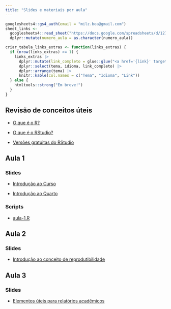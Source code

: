 ```yaml
---
title: "Slides e materiais por aula"
---
```


```r
googlesheets4::gs4_auth(email = "milz.bea@gmail.com")
sheet_links <-
  googlesheets4::read_sheet("https://docs.google.com/spreadsheets/d/127pSSmT7o6zTjg9wslajkklXiXgb2lXAWwHcatZEYbU/", sheet = "links-extras") |> 
  dplyr::mutate(numero_aula = as.character(numero_aula))

criar_tabela_links_extras <- function(links_extras) {
  if (nrow(links_extras) >= 1) {
    links_extras |>
      dplyr::mutate(link_completo = glue::glue("<a href='{link}' target='_blank'>{nome_link}</a>")) |>
      dplyr::select(tema, idioma, link_completo) |>
      dplyr::arrange(tema) |> 
      knitr::kable(col.names = c("Tema", "Idioma", "Link"))
  } else {
    htmltools::strong("Em breve!")
  }
}
```

## Revisão de conceitos úteis

-   [O que é o R?](https://www.instagram.com/p/C2DDu-MLZ4W/)

-   [O que é o RStudio?](https://www.instagram.com/p/C2IJPYqLjIe/)

-   [Versões gratuitas do RStudio](https://www.instagram.com/p/C2Xh63gLWIM/?img_index=4)

## Aula 1

### Slides

-   [Introdução ao Curso](https://beatrizmilz.github.io/2024-curso-de-verao-ime-usp-relatorios/slides/01-intro-curso.html)

-   [Introdução ao Quarto](https://beatrizmilz.github.io/2024-curso-de-verao-ime-usp-relatorios/slides/02-intro-quarto.html)

### Scripts

-   [aula-1.R](https://github.com/beatrizmilz/2024-curso-de-verao-ime-usp-relatorios/blob/main/pratica/aula-1/aula-1.qmd)

<!-- ### Links úteis -->

<!-- ```{r, echo=FALSE, message=FALSE, warning=FALSE} -->

<!-- sheet_links |> -->

<!--   dplyr::filter(numero_aula == 1) |> -->

<!--   criar_tabela_links_extras() -->

<!-- ``` -->

## Aula 2

### Slides

-   [Introdução ao conceito de reprodutibilidade](https://beatrizmilz.github.io/2024-curso-de-verao-ime-usp-relatorios/slides/03-reprodutibilidade.html)


<!-- ### Scripts/anotações -->

<!-- -   [aula-2.R](https://github.com/beatrizmilz/2024-curso-de-verao-ime-usp-relatorios/blob/main/pratica/aula-2.R) - anotações. -->

<!-- -   [Pasta com arquivos da aula 2](https://github.com/beatrizmilz/2024-curso-de-verao-ime-usp-relatorios/blob/main/pratica/aula-2/) - experimentando algumas funcionalidades de relatório. -->


## Aula 3

### Slides

-   [Elementos úteis para relatórios acadêmicos](https://beatrizmilz.github.io/2024-curso-de-verao-ime-usp-relatorios/slides/04-elementos-acad.html)



<!-- ### Scripts/anotações -->

<!-- -   [Pasta com arquivos da aula 3](https://github.com/beatrizmilz/2024-curso-de-verao-ime-usp-relatorios/blob/main/pratica/aula-3/). -->

<!-- ### Links úteis -->

<!-- ```{r, echo=FALSE, message=FALSE, warning=FALSE} -->

<!-- sheet_links |> -->

<!--   dplyr::filter(numero_aula == 3) |> -->

<!--   criar_tabela_links_extras() -->

<!-- ``` -->

<!-- ## Aula 4 -->

<!-- ### Slides -->

<!-- -   [Slide 6 - Relatórios em R com parâmetros](https://beatrizmilz.github.io/2024-curso-de-verao-ime-usp-relatorios/slides/06-parametros.html) -->

<!-- -   [Slide 7 - Introdução ao Git e GitHub no RStudio](https://beatrizmilz.github.io/2022-curso-de-verao-ime-usp-relatorios/slides/#80) -->

<!-- ### Materiais -->

<!-- -   [Baixar para a aula - zip com materiais para as práticas](https://github.com/beatrizmilz/2024-curso-de-verao-ime-usp-relatorios/raw/main/materiais/pratica-aula-4.zip) -->

<!-- ### Scripts/anotações -->

<!-- -   [Pasta com arquivos da aula 4](https://github.com/beatrizmilz/2024-curso-de-verao-ime-usp-relatorios/blob/main/pratica/aula-4/). -->

<!-- ### Links úteis -->

<!-- ```{r, echo=FALSE, message=FALSE, warning=FALSE} -->

<!-- sheet_links |> -->

<!--   dplyr::filter(numero_aula == 4) |> -->

<!--   criar_tabela_links_extras() -->

<!-- ``` -->

<!-- ## Aula 5 -->

<!-- ### Slides -->

<!-- -   [Slide 7 - Introdução ao Git e GitHub no RStudio](https://beatrizmilz.github.io/2022-curso-de-verao-ime-usp-relatorios/slides/#80) -->

<!-- ### Scripts/anotações -->

<!-- -   [Pasta com arquivos da aula 5](https://github.com/beatrizmilz/2024-curso-de-verao-ime-usp-relatorios/blob/main/pratica/aula-5/). -->

<!-- ### Links úteis -->

<!-- ```{r, echo=FALSE, message=FALSE, warning=FALSE} -->

<!-- sheet_links |> -->

<!--   dplyr::filter(numero_aula == 5) |> -->

<!--   criar_tabela_links_extras() -->

<!-- ``` -->

<!-- ## Extra -->

<!-- ### Links úteis -->

<!-- ```{r, echo=FALSE, message=FALSE, warning=FALSE} -->

<!-- sheet_links |> -->

<!--   dplyr::filter(numero_aula == "Extra") |> -->

<!--   criar_tabela_links_extras() -->

<!-- ``` -->
